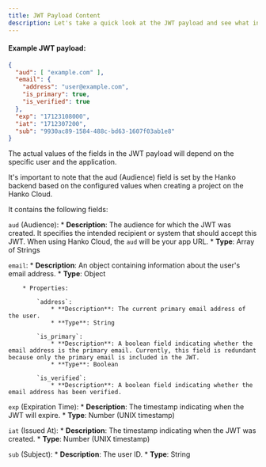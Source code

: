 ```yaml
---
title: JWT Payload Content
description: Let's take a quick look at the JWT payload and see what info it holds.
---
```


#### Example JWT payload:

```json
{
  "aud": [ "example.com" ],
  "email": {
    "address": "user@example.com",
    "is_primary": true,
    "is_verified": true
  },
  "exp": "17123108000",
  "iat": "1712307200",
  "sub": "9930ac89-1584-488c-bd63-1607f03ab1e8"
}
```

<Note>
  The actual values of the fields in the JWT payload will depend on the specific user and the application. 
  
  It's important to note that the aud (Audience) field is set by the Hanko backend based on the configured values when creating a project on the Hanko Cloud.
</Note>

It contains the following fields:

`aud` (Audience):
    * **Description**: The audience for which the JWT was created. It specifies the intended recipient or system that should accept this JWT. When using Hanko Cloud, the `aud` will be your app URL.
    * **Type**: Array of Strings

`email`:
    * **Description**: An object containing information about the user's email address.
    * **Type**: Object

        * Properties:

            `address`:
                * **Description**: The current primary email address of the user.
                * **Type**: String

            `is_primary`:
                * **Description**: A boolean field indicating whether the email address is the primary email. Currently, this field is redundant because only the primary email is included in the JWT.
                * **Type**: Boolean

            `is_verified`:
                * **Description**: A boolean field indicating whether the email address has been verified.

`exp` (Expiration Time):
    * **Description**: The timestamp indicating when the JWT will expire.
    * **Type**: Number (UNIX timestamp)

`iat` (Issued At):
    * **Description**: The timestamp indicating when the JWT was created.
    * **Type**: Number (UNIX timestamp)

`sub` (Subject):
    * **Description**: The user ID.
    * **Type**: String

